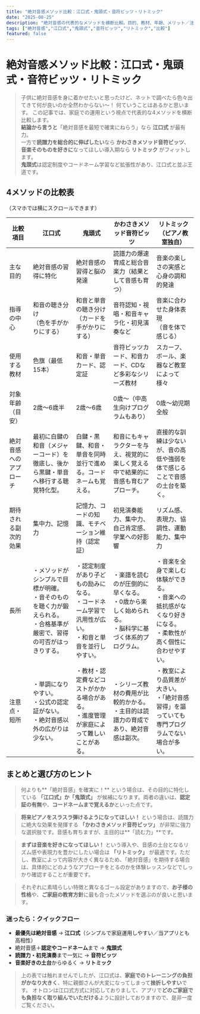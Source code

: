 ```yaml
---
title: "絶対音感メソッド比較：江口式・鬼頭式・音符ビッツ・リトミック"
date: "2025-08-25"
description: "絶対音感の代表的なメソッドを横断比較。目的、教材、年齢、メリット／注意点を一覧に。用途別の選び方も解説します。"
tags: ["絶対音感","江口式","鬼頭式","音符ビッツ","リトミック","比較"]
featured: false
---
```



# 絶対音感メソッド比較：江口式・鬼頭式・音符ビッツ・リトミック

> 子供に絶対音感を身に着かせたいと思ったけど、ネットで調べたら色々出てきて何が良いのか全然わからない～！
> 何ていうことはあるかと思います。
> この記事では、家庭での運用という視点で代表的な4メソッドを横断比較します。  
> **結論から言うと**「絶対音感を最短で確実にねらう」なら **江口式** が最有力。  
> 一方で**読譜力を総合的に伸ばしたい**なら **かわさきメソッド音符ビッツ**、
> **音楽そのものを好きに**なってほしい導入期なら **リトミック** がフィットします。  
> **鬼頭式**は認定制度やコードネーム学習など拡張性があり、江口式と並ぶ王道です。

## 4メソッドの比較表
（スマホでは横にスクロールできます）

|比較項目|江口式|鬼頭式|かわさきメソッド音符ビッツ|リトミック（ピアノ教室独自）|
|---|---|---|---|---|
|主な目的|絶対音感の習得に特化|絶対音感の習得と脳の発達|読譜力の爆速育成と総合音楽力（結果として音感も育つ）|音楽の楽しさの実感と心身の調和的発達|
|指導の中心|和音の聴き分け<br/>（色を手がかりにする）|和音と単音の聴き分け<br/>（カードを手がかりにする）|音符認知・視唱・和音キャラ化・初見演奏など|音楽に合わせた身体表現<br/>（音を体で感じる）|
|使用する教材|色旗（最低15本）|和音・単音カード、認定証|音符ビッツカード、和音カード、CDなど多彩なシリーズ教材|スカーフ、ボール、楽器など教室によって様々|
|対象年齢（目安）|2歳～6歳半|2歳～6歳|0歳～（中高生向けプログラムもあり）|0歳～幼児期全般|
|絶対音感へのアプローチ|最初に白鍵の和音（メジャーコード）を徹底し、後から黒鍵・単音へ移行する聴覚特化型。|白鍵・黒鍵、和音・単音を同時並行で進める。コードネームも覚える。|和音にもキャラクターを与え、視覚的に楽しく覚える中で結果的に音感も育むアプローチ。|直接的な訓練は少ないが、音の高低や強弱を体で感じることで音感の土台を築く。|
|期待される副次的効果|集中力、記憶力|記憶力、コードの知識、モチベーション維持（認定証）|初見演奏能力、集中力、自己肯定感、学業への好影響|リズム感、表現力、協調性、運動能力、集中力|
|長所|・メソッドがシンプルで目標が明確。<br/>・音そのものを聴く力が鍛えられる。<br/>・合格基準が厳密で、習得の可否がはっきりする。|・認定制度があり子どもの励みになる。<br/>・コードネーム学習で汎用性が広い。<br/>・和音と単音を並行しやすい。|・楽譜を読むのが圧倒的に早くなる。<br/>・0歳から楽しく始められる。<br/>・脳科学に基づく体系的プログラム。|・音楽を全身で楽しむ体験ができる。<br/>・音楽への抵抗感がなくなり好きになる。<br/>・柔軟性が高く個性に合わせやすい。|
|注意点・短所|・単調になりやすい。<br/>・公式の認定証がない。<br/>・絶対音感以外の広がりは少ない。|・教材・認定費などコストがかかる場合がある。<br/>・進度管理が家庭によって難しいことがある。|・シリーズ教材の費用が比較的かかる。<br/>・主目的は読譜力の育成であり、絶対音感は副次。|・教室により品質差が大きい。<br/>・「絶対音感習得」を謳っていても専門プログラムでない場合が多い。|

## まとめと選び方のヒント

> 何よりも**「絶対音感」を確実に！** という場合は、その目的に特化している **「江口式」か「鬼頭式」** が候補になります。両者の違いは、**認定証の有無**や、**コードネームまで覚えるか**といった点です。

> **将来ピアノをスラスラ弾けるようになってほしい！** という場合は、読譜力に絶大な効果を発揮する **「かわさきメソッド音符ビッツ」** が非常に強力な選択肢です。音感も育ちますが、主目的は**「読む力」**です。

> **まずは音楽を好きになってほしい！** という導入や、音感の土台となるリズム感や表現力を豊かにしたい場合は **「リトミック」** が最適です。ただし、教室によって内容が大きく異なるため、「絶対音感」を期待する場合は、具体的にどのようなアプローチをとるのかを体験レッスンなどでしっかり確認することが重要です。

> それぞれに素晴らしい特徴と異なるゴール設定がありますので、**お子様の性格**や、**ご家庭の教育方針**に最も合ったメソッドを選ぶのが良いと思います。

### 迷ったら：クイックフロー
- **最優先は絶対音感** → **江口式**（シンプルで家庭運用しやすい／当アプリとも高相性）  
- 絶対音感＋**認定やコードネーム**まで → **鬼頭式**  
- **読譜力・初見演奏**まで一気に → **音符ビッツ**  
- **音楽好きの土台**からゆるく → **リトミック**  

> 上の表では触れませんでしたが、江口式は、**家庭でのトレーニングの負担がかなり大きく**、特に親御さんが大変になってしまって**挫折しやすい**です。
> オトロンは江口式方式に対応しておりまして、アプリで**どのご家庭でも負担なく取り組んでいただける**ように設計しておりますので、是非一度ご覧ください。
